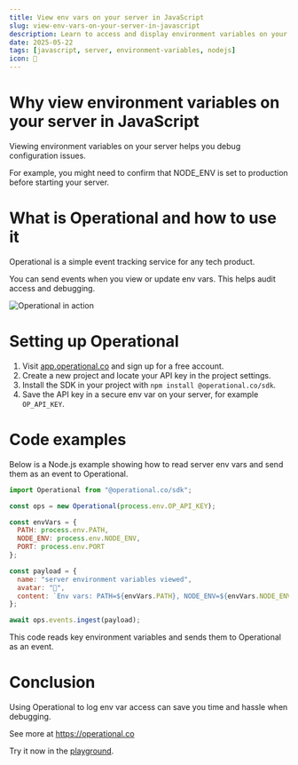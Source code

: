 ```yaml
---
title: View env vars on your server in JavaScript
slug: view-env-vars-on-your-server-in-javascript
description: Learn to access and display environment variables on your server using JavaScript and Node.js with simple code examples.
date: 2025-05-22
tags: [javascript, server, environment-variables, nodejs]
icon: 🔑
---
```


# Why view environment variables on your server in JavaScript

Viewing environment variables on your server helps you debug configuration issues.

For example, you might need to confirm that NODE_ENV is set to production before starting your server.

# What is Operational and how to use it

Operational is a simple event tracking service for any tech product.

You can send events when you view or update env vars. This helps audit access and debugging.

![Operational in action](https://operational.co/images/misc/ops-usage.jpg)

# Setting up Operational

1. Visit [app.operational.co](https://app.operational.co) and sign up for a free account.
2. Create a new project and locate your API key in the project settings.
3. Install the SDK in your project with `npm install @operational.co/sdk`.
4. Save the API key in a secure env var on your server, for example `OP_API_KEY`.

# Code examples

Below is a Node.js example showing how to read server env vars and send them as an event to Operational.

```javascript
import Operational from "@operational.co/sdk";

const ops = new Operational(process.env.OP_API_KEY);

const envVars = {
  PATH: process.env.PATH,
  NODE_ENV: process.env.NODE_ENV,
  PORT: process.env.PORT
};

const payload = {
  name: "server environment variables viewed",
  avatar: "🔑",
  content: `Env vars: PATH=${envVars.PATH}, NODE_ENV=${envVars.NODE_ENV}, PORT=${envVars.PORT}`
};

await ops.events.ingest(payload);
```

This code reads key environment variables and sends them to Operational as an event.

# Conclusion

Using Operational to log env var access can save you time and hassle when debugging.

See more at https://operational.co

Try it now in the [playground](https://operational.co/playground).